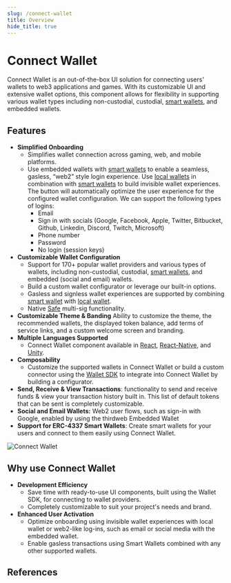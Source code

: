 ```yaml
---
slug: /connect-wallet
title: Overview
hide_title: true
---
```



# Connect Wallet

Connect Wallet is an out-of-the-box UI solution for connecting users' wallets to web3 applications and games. With its customizable UI and extensive wallet options, this component allows for flexibility in supporting various wallet types including non-custodial, custodial, [smart wallets](/smart-wallet), and embedded wallets.

## Features

- **Simplified Onboarding**
  - Simplifies wallet connection across gaming, web, and mobile platforms.
  - Use embedded wallets with [smart wallets](/smart-wallet) to enable a seamless, gasless, “web2” style login experience. Use [local wallets](/wallet/local-wallet) in combination with [smart wallets](/smart-wallet) to build invisible wallet experiences. The button will automatically optimize the user experience for the configured wallet configuration. We can support the following types of logins:
    - Email
    - Sign in with socials (Google, Facebook, Apple, Twitter, Bitbucket, Github, Linkedin, Discord, Twitch, Microsoft)
    - Phone number
    - Password
    - No login (session keys)
- **Customizable Wallet Configuration**
  - Support for 170+ popular wallet providers and various types of wallets, including non-custodial, custodial, [smart wallets](/smart-wallet), and embedded (social and email) wallets.
  - Build a custom wallet configurator or leverage our built-in options.
  - Gasless and signless wallet experiences are supported by combining [smart wallet](/smart-wallet) with [local wallet](/wallet/local-wallet).
  - Native [Safe](/wallet/safe) multi-sig functionality.
- **Customizable Theme & Banding** Ability to customize the theme, the recommended wallets, the displayed token balance, add terms of service links, and a custom welcome screen and branding.
- **Multiple Languages Supported**
  - Connect Wallet component available in [React](/react/react.connectwallet), [React-Native](/react-native/connectwallet), and [Unity](/unity/connectwallet).
- **Composability**
  - Customize the supported wallets in Connect Wallet or build a custom connector using the [Wallet SDK](/wallet/build-a-wallet) to integrate into Connect Wallet by building a configurator.
- **Send, Receive & View Transactions**: functionality to send and receive funds & view your transaction history built in. This list of default tokens that can be sent is completely customizable.
- **Social and Email Wallets:** Web2 user flows, such as sign-in with Google, enabled by using the thirdweb Embedded Wallet
- **Support for ERC-4337 Smart Wallets**: Create smart wallets for your users and connect to them easily using Connect Wallet.

![Connect Wallet](./assets/narrow-wide.png)

## Why use Connect Wallet

- **Development Efficiency**
  - Save time with ready-to-use UI components, built using the Wallet SDK, for connecting to wallet providers.
  - Completely customizable to suit your project's needs and brand.
- **Enhanced User Activation**
  - Optimize onboarding using invisible wallet experiences with local wallet or web2-like log-ins, such as email or social media with the embedded wallet.
  - Enable gasless transactions using Smart Wallets combined with any other supported wallets.

## References

<div className="row" style={{ marginBottom: 12, padding: 8, paddingTop: 0 }}>
  <div className="col col--4" style={{ padding: 8 }}>
    <QuickstartCard
      name="React"
      link="/react/react.connectwallet"
      image="/assets/languages/react.png"
      description="Using Connect Wallet in React apps."
    />
  </div>
  <div className="col col--4" style={{ padding: 8 }}>
    <QuickstartCard
      name="React-Native"
      link="/react-native/react-native.connectwallet"
      image="/assets/languages/react-native.png"
      description="Using Connect Wallet in mobile apps"
    />
  </div>
  <div className="col col--4" style={{ padding: 8 }}>
    <QuickstartCard
      name="Unity"
      link="/unity/connectwallet"
      image="/assets/languages/unity.webp"
      description="Using Connect Wallet in Unity Games."
    />
  </div>
</div>
